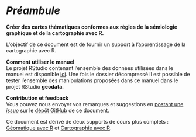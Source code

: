 
# *Préambule* {.unnumbered}

**Créer des cartes thématiques conformes aux règles de la sémiologie graphique et de la cartographie avec R.** 

L'objectif de ce document est de fournir un support à l'apprentissage de la cartographie avec R. 


**Comment utiliser le manuel**  
Le projet RStudio contenant l'ensemble des données utilisées dans le manuel est disponible [ici](https://github.com/rCarto/geodata/archive/refs/heads/main.zip). 
Une fois le dossier décompressé il est possible de tester l'ensemble des manipulations proposées dans ce manuel dans le projet RStudio **geodata**. 


**Contribution et feedback**  
Vous pouvez nous envoyer vos remarques et suggestions en [postant une *issue*](https://github.com/rCarto/ined2022/issues) sur le [dépôt GitHub](https://github.com/rCarto/ined2022) de ce document. 

:::{.callout-note}
Ce document est dérivé de deux supports de cours plus complets : [Géomatique avec R](https://rcarto.github.io/geomatique_avec_r/) et [Cartographie avec R](https://rcarto.github.io/cartographie_avec_r/). 
:::